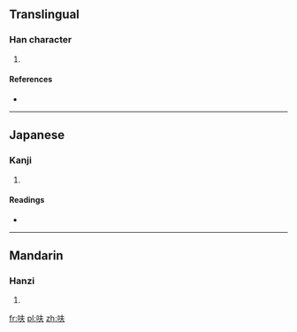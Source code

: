 ==Translingual==

===Han character===
{{Han char|rn=30|rad=口|as=04|sn=7|four=|canj=口手人 (RQO)}}

# {{defn|Han|sort=口04}}

====References====
* {{Han ref|kx=0181.191|dkj=03405|dj=0399.160|hdz=10585.050|uh=544B|ud=21579}}

----

==Japanese==

===Kanji===
{{ja-kanji|grade=|rs=口04}}

# {{defn|Japanese|sort=口04}}

====Readings====
* {{ja-readings|on=[[ふ]] (fu)|kun=}}

----

==Mandarin==

===Hanzi===
{{cmn-hanzi|pin=[[fū]] ([[fu1]])|wg=fu<sup>1</sup>}}

# {{defn|Mandarin|sort=口04}}

[[fr:呋]]
[[pl:呋]]
[[zh:呋]]